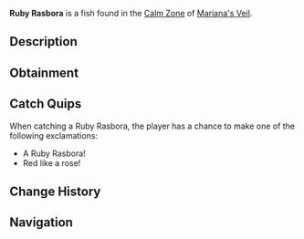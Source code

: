 {{FishInfobox
|image          = Ruby Rasbora.png
|rarity         = Rare
|sea            = First Sea
|location       = [[Calm Zone]]
|sublocation    = 
|sources        = Fishing Rod
|radar_location = 
|xp             = 350
|weather        = Clear
|time           = Night
|season         = Winter
|bait           = Squid
|base_weight    = 100
|base_value     = 1400
|weight_range   = 60.5
|base_chance    = 20
|base_resil     = 70
}}
'''Ruby Rasbora''' is a {{Rarity|Rare}} fish found in the [[Calm Zone]] of [[Mariana's Veil]].

== Description ==
{{Description|A small, red fish with ruby-like scales that shimmer in the light.|Bestiary Entry}}

== Obtainment ==
{{Description|Located in clear waters with a glistening red shine, typically during cold nights.|Bestiary Hint}}
{{Fish Availability|
Mariana's Veil/Calm Zone
|top_rods      = 
Leviathan's Fang Rod\342980.98\246994.1;
Trident Rod\334057.37\244408.8;
Free Spirit Rod\327142.51\239349.64;
Azure Of Lagoon\299913.77\214173.44;
Krampus's Rod\296375.16\310429.39;
Fischer's Rod\283192.1\293992.85;
Adventurer's Rod\281291.48\292019.75;
Plastic Rod\282591.79\289507.17;
Fast Rod\294300.72\309325.13;
Magma Rod\286433.67\300006.11;
No-Life Rod\295852.33\238119.27;
Seraphic Rod\276073.44\236280.26;
Challenger's Rod\275755.26\216434.34;
Rod Of The Forgotten Fang\272928.7\215776.56;
Ethereal Prism Rod\272752.52\255689.99;
Rod Of The Depths\269395.5\196651.46;
Zeus Rod\267384.61\201410.83;
Rod Of The Exalted One\267069.33\192115.41;
Blazebringer Rod\264896.8\198324.29;
Verdant Shear Rod\259326.85\201560.23;
Volcanic Rod\249120.61\192277.82;
Depthseeker Rod\246133.46\189972.26;
Avalanche Rod\226155.57\176444.2;
Steady Rod\119413.57\92003.42
|recommended   = Trident Rod
}}

== Catch Quips ==
When catching a Ruby Rasbora, the player has a chance to make one of the following exclamations:
* A Ruby Rasbora!
* Red like a rose!

== Change History ==
{{Change History|{{subst:Current Version}}}}

== Navigation ==
{{Fish Navbox|Calm Zone}}